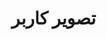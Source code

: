 
<Meta title="RahsazAdmin/AccountAvatar/Docs" />

<div className="sb-container">
  <div className="sb-section-title">
   <h1>تصویر کاربر</h1>
  </div>
</div>

<style>
  {`
    .sb-container {
      margin-bottom: 48px;
    }
    .sb-section-title {
      margin-bottom: 32px;
    }
  `}
</style>

